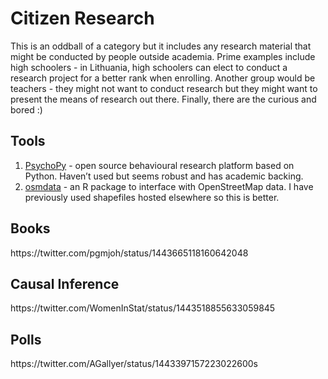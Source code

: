 # Citizen Research

This is an oddball of a category but it includes any research material that might be conducted by people outside academia. Prime examples include high schoolers - in Lithuania, high schoolers can elect to conduct a research project for a better rank when enrolling. Another group would be teachers - they might not want to conduct research but they might want to present the means of research out there. Finally, there are the curious and bored :)

## Tools

1. [PsychoPy](https://psychopy.org/) - open source behavioural research platform based on Python. Haven't used but seems robust and has academic backing.
1. [osmdata](https://cran.r-project.org/web/packages/osmdata/vignettes/osmdata.html) - an R package to interface with OpenStreetMap data. I have previously used shapefiles hosted elsewhere so this is better.

## Books

https://twitter.com/pgmjoh/status/1443665118160642048

## Causal Inference

https://twitter.com/WomenInStat/status/1443518855633059845

## Polls

https://twitter.com/AGallyer/status/1443397157223022600s
